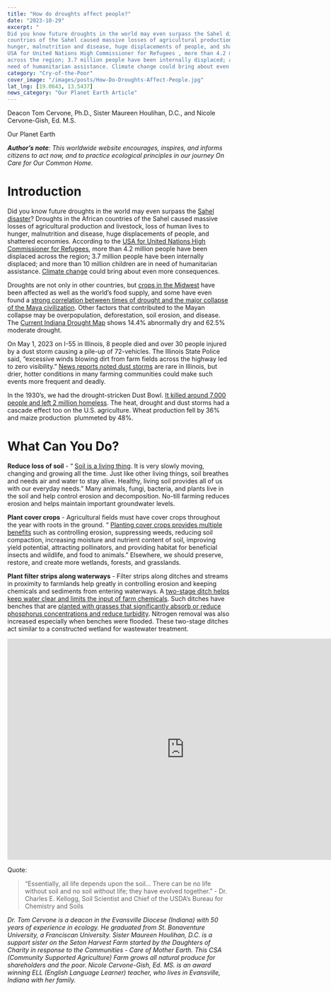 ```yaml
---
title: "How do droughts affect people?"
date: "2023-10-29"
excerpt: "
Did you know future droughts in the world may even surpass the Sahel disaster ? Droughts in the African
countries of the Sahel caused massive losses of agricultural production and livestock, loss of human lives to
hunger, malnutrition and disease, huge displacements of people, and shattered economies. According to the
USA for United Nations High Commissioner for Refugees , more than 4.2 million people have been displaced
across the region; 3.7 million people have been internally displaced; and more than 10 million children are in
need of humanitarian assistance. Climate change could bring about even more consequences."
category: "Cry-of-the-Poor"
cover_image: "/images/posts/How-Do-Droughts-Affect-People.jpg"
lat_lng: [19.0643, 13.5437]
news_category: "Our Planet Earth Article"
---
```


Deacon Tom Cervone, Ph.D., Sister Maureen Houlihan, D.C., and Nicole Cervone-Gish, Ed. M.S.

Our Planet Earth

**_Author’s note_**: _This worldwide website encourages, inspires, and informs citizens to act now, and to practice
ecological principles in our journey On Care for Our Common Home._

# Introduction

Did you know future droughts in the world may even surpass the [Sahel disaster](https://www2.cgd.ucar.edu/cas/adai/news/Dai_Drought_MSNBC.htm)? Droughts in the African
countries of the Sahel caused massive losses of agricultural production and livestock, loss of human lives to
hunger, malnutrition and disease, huge displacements of people, and shattered economies. According to the
[USA for United Nations High Commissioner for Refugees](https://www.unrefugees.org/emergencies/sahel-crisis), more than 4.2 million people have been displaced
across the region; 3.7 million people have been internally displaced; and more than 10 million children are in
need of humanitarian assistance. [Climate change](https://www.un.org/africarenewal/magazine/december-2013/sahel-one-region-many-crises) could bring about even more consequences.

Droughts are not only in other countries, but [crops in the Midwest](https://kansasreflector.com/2023/06/28/drought-hits-the-midwest-threatening-crops-and-the-worlds-food-supply/) have been affected as well as the world’s
food supply, and some have even found a
[strong correlation between times of drought and the major collapse of the Maya civilization](https://www.ncei.noaa.gov/sites/default/files/2021-11/7%20Drought%20and%20the%20Ancient%20Maya%20Civilization%20-%20FINAL%20OCT%202021.pdf). Other factors that contributed to the Mayan collapse may be overpopulation,
deforestation, soil erosion, and disease. The [Current Indiana Drought Map](https://www.drought.gov/states/indiana#historical-conditions) shows 14.4% abnormally dry and
62.5% moderate drought.

On May 1, 2023 on I-55 in Illinois, 8 people died and over 30 people injured by a dust storm causing a pile-up
of 72-vehicles. The Illinois State Police said, “excessive winds blowing dirt from farm fields across the highway
led to zero visibility.” [News reports noted dust storms](https://blog.ucsusa.org/karen-perry-stillerman/illinois-dust-storm-disaster-is-a-warning-for-agriculture/) are rare in Illinois, but drier, hotter conditions in many
farming communities could make such events more frequent and deadly.

In the 1930’s, we had the drought-stricken Dust Bowl. [It killed around 7,000 people and left 2 million homeless](https://www.cbsnews.com/news/dust-bowl-heat-wave-climate-change-twice-as-likely-study-says/).
The heat, drought and dust storms had a cascade effect too on the U.S. agriculture. Wheat production fell by
36% and maize production  plummeted by 48%.

# What Can You Do?

**Reduce loss of soil** - “ [Soil is a living thing](https://www.nrcs.usda.gov/sites/default/files/2022-12/Montana-Soil-Is-Alive.pdf). It is very slowly moving, changing and growing all the time. Just
like other living things, soil breathes and needs air and water to stay alive. Healthy, living soil provides all of us
with our everyday needs.” Many animals, fungi, bacteria, and plants live in the soil and help control erosion and
decomposition. No-till farming reduces erosion and helps maintain important groundwater levels.

**Plant cover crops** - Agricultural fields must have cover crops throughout the year with roots in the ground.
“ [Planting cover crops provides multiple benefits](https://www.usda.gov/peoples-garden/soil-health/cover-crops-crop-rotation#:) such as controlling erosion, suppressing weeds, reducing soil compaction, increasing moisture and nutrient content of soil, improving yield potential, attracting pollinators, and providing habitat for beneficial insects and wildlife, and food to animals.” Elsewhere, we should preserve, restore, and create more wetlands, forests, and grasslands.

**Plant filter strips along waterways** - Filter strips along ditches and streams in proximity to farmlands help
greatly in controlling erosion and keeping chemicals and sediments from entering waterways.
A [two-stage ditch helps keep water clear and limits the input of farm chemicals](https://www.indianawatershedinitiative.com/uploads/8/0/9/5/80953414/davis_et_al_2015.pdf). Such ditches have benches that are [planted with grasses that significantly absorb or reduce phosphorus concentrations and reduce turbidity](https://www.indianawatershedinitiative.com/uploads/8/0/9/5/80953414/mahl_et_al_2015.pdf). Nitrogen removal was also increased especially when benches were flooded. These two-stage ditches act similar to
a constructed wetland for wastewater treatment.

<iframe width="800" height="500" src="https://www.youtube.com/embed/jyYIqR5jCls?si=CVo--V62cKfPgxfU" title="YouTube video player" frameborder="0" allow="accelerometer; autoplay; clipboard-write; encrypted-media; gyroscope; picture-in-picture; web-share" allowfullscreen></iframe>

Quote:

> “Essentially, all life depends upon the soil… There can be no life without soil and no soil without life; they
> have evolved together.” - Dr. Charles E. Kellogg, Soil Scientist and Chief of the USDA’s Bureau for Chemistry
> and Soils

_Dr. Tom Cervone is a deacon in the Evansville Diocese (Indiana) with 50 years of experience in ecology. He
graduated from St. Bonaventure University, a Franciscan University. Sister Maureen Houlihan, D.C. is a
support sister on the Seton Harvest Farm started by the Daughters of Charity in response to the Communities -
Care of Mother Earth. This CSA (Community Supported Agriculture) Farm grows all natural produce for
shareholders and the poor. Nicole Cervone-Gish, Ed. MS. is an award winning ELL (English Language
Learner) teacher, who lives in Evansville, Indiana with her family._
